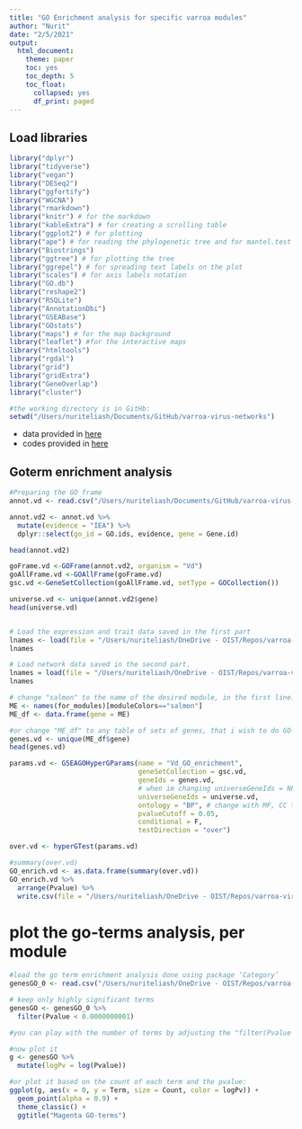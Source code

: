 ```yaml
---
title: "GO Enrichment analysis for specific varroa modules"
author: "Nurit"
date: "2/5/2021"
output:
  html_document:
    theme: paper
    toc: yes
    toc_depth: 5
    toc_float:
      collapsed: yes
      df_print: paged
---
```


## Load libraries
```r
library("dplyr")
library("tidyverse")
library("vegan")
library("DESeq2")
library("ggfortify")
library("WGCNA")
library("rmarkdown")
library("knitr") # for the markdown
library("kableExtra") # for creating a scrolling table
library("ggplot2") # for plotting 
library("ape") # for reading the phylogenetic tree and for mantel.test
library("Biostrings")
library("ggtree") # for plotting the tree
library("ggrepel") # for spreading text labels on the plot
library("scales") # for axis labels notation
library("GO.db")
library("reshape2")
library("RSQLite")
library("AnnotationDbi")
library("GSEABase")
library("GOstats")
library("maps") # for the map background
library("leaflet") #for the interactive maps
library("htmltools")
library("rgdal")
library("grid")
library("gridExtra")
library("GeneOverlap")
library("cluster")
```

```r
#the working directory is in GitHb:
setwd("/Users/nuriteliash/Documents/GitHub/varroa-virus-networks")
```

- data provided in [here](https://github.com/MaevaTecher/varroa-denovo-genomes/blob/master/data/Positive%20selection/Vdesselected1511.csv)
- codes provided in [here](https://maevatecher.github.io/varroa-denovo-genomes/#go_term_enrichment_of_positively_selected_genes)

## Goterm enrichment analysis
```r
#Preparing the GO frame
annot.vd <- read.csv("/Users/nuriteliash/Documents/GitHub/varroa-virus-networks/data/VdesGOready2.csv") 

annot.vd2 <- annot.vd %>%
  mutate(evidence = "IEA") %>%
  dplyr::select(go_id = GO.ids, evidence, gene = Gene.id)

head(annot.vd2)

goFrame.vd <-GOFrame(annot.vd2, organism = "Vd")
goAllFrame.vd <-GOAllFrame(goFrame.vd)
gsc.vd <-GeneSetCollection(goAllFrame.vd, setType = GOCollection())

universe.vd <- unique(annot.vd2$gene)
head(universe.vd)


# Load the expression and trait data saved in the first part 
lnames <- load(file = "/Users/nuriteliash/OneDrive - OIST/Repos/varroa-virus-networks-Local/results/varroa_virus-01-dataInput.RData"); 
lnames 

# Load network data saved in the second part.
lnames = load(file = "/Users/nuriteliash/OneDrive - OIST/Repos/varroa-virus-networks-Local/results/Varroa_modules_networkConstruction-auto.RData")
lnames

# change "salmon" to the name of the desired module, in the first line: [moduleColors=="salmon"], and in the final "write.csv(file = "GO_term_enrichment_**salmon**BP.csv")
ME <- names(for_modules)[moduleColors=="salmon"]
ME_df <- data.frame(gene = ME)

#or change "ME_df" to any table of sets of genes, that i wish to do GO-enrichment analysis:
genes.vd <- unique(ME_df$gene)
head(genes.vd)

params.vd <- GSEAGOHyperGParams(name = "Vd_GO_enrichment",
                                geneSetCollection = gsc.vd,
                                geneIds = genes.vd,
                                # when im changing universeGeneIds = NULL, then i dont get the warning
                                universeGeneIds = universe.vd,
                                ontology = "BP", # change with MF, CC to test all
                                pvalueCutoff = 0.05,
                                conditional = F,
                                testDirection = "over")

over.vd <- hyperGTest(params.vd)

#summary(over.vd)
GO_enrich.vd <- as.data.frame(summary(over.vd))
GO_enrich.vd %>% 
  arrange(Pvalue) %>% 
  write.csv(file = "/Users/nuriteliash/OneDrive - OIST/Repos/varroa-virus-networks-Local/results/GO_term_magenta_1.csv")
```

# plot the go-terms analysis, per module
```r
#load the go term enrichment analysis done using package ‘Category’
genesGO_0 <- read.csv("/Users/nuriteliash/OneDrive - OIST/Repos/varroa-virus-networks-Local/results/GO_term_magenta.csv")

# keep only highly significant terms
genesGO <- genesGO_0 %>%
  filter(Pvalue < 0.0000000001) 

#you can play with the number of terms by adjusting the "filter(Pvalue < 0.0000000001)"

#now plot it
g <- genesGO %>%
  mutate(logPv = log(Pvalue))

#or plot it based on the count of each term and the pvalue:
ggplot(g, aes(x = 0, y = Term, size = Count, color = logPv)) +
  geom_point(alpha = 0.9) +
  theme_classic() +
  ggtitle("Magenta GO-terms")
```